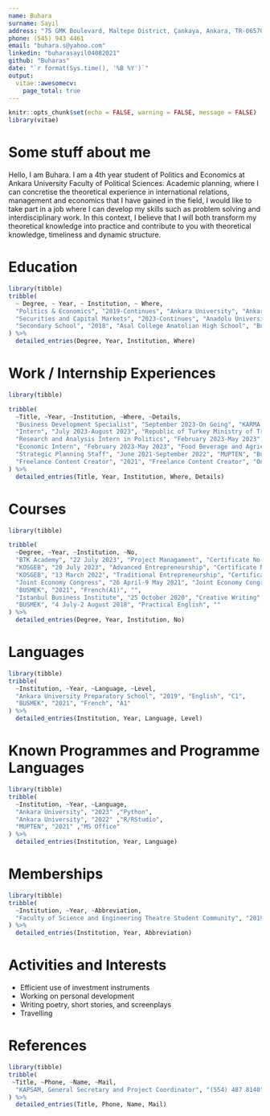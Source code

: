 ```yaml
---
name: Buhara 
surname: Sayıl
address: "75 GMK Boulevard, Maltepe District, Çankaya, Ankara, TR-06570."
phone: (545) 943 4461
email: "buhara.s@yahoo.com"
linkedin: "buharasayil04082021" 
github: "Buharas"
date: "`r format(Sys.time(), '%B %Y')`"
output:
  vitae::awesomecv:
    page_total: true
---
```


```r
knitr::opts_chunk$set(echo = FALSE, warning = FALSE, message = FALSE)
library(vitae)
```

# Some stuff about me

Hello, I am Buhara. I am a 4th year student of Politics and Economics at Ankara University Faculty of Political Sciences. Academic planning, where I can concretise the theoretical experience in international relations, management and economics that I have gained in the field, I would like to take part in a job where I can develop my skills such as problem solving and interdisciplinary work. In this context, I believe that I will both transform my theoretical knowledge into practice and contribute to you with theoretical knowledge, timeliness and dynamic structure.

# Education

```r
library(tibble)
tribble(
  ~ Degree, ~ Year, ~ Institution, ~ Where,
  "Politics & Economics", "2019-Continues", "Ankara University", "Ankara, Türkiye",
  "Securities and Capital Markets", "2023-Continues", "Anadolu University", "Eskişehir, Türkiye",
  "Secondary School", "2018", "Asal College Anatolian High School", "Bursa, Türkiye"
) %>%
  detailed_entries(Degree, Year, Institution, Where)
```

# Work / Internship Experiences


```r
library(tibble)

tribble(
  ~Title, ~Year, ~Institution, ~Where, ~Details,
  "Business Development Specialist", "September 2023-On Going", "KARMA GLOBAL A.Ş.", "Ankara, Türkiye", "I worked at Karma Global, which provides consultancy and departmental services in the field of foreign trade. I assisted in the activities of sector analyses, product evaluation, market analysis, finding potential importer and exporter companies; company policies, finding potential customers, finding the company's I took an active role in activities such as strategic approach and determining the field of activity.",
  "Intern", "July 2023-August 2023", "Republic of Turkey Ministry of Treasury and Finance", "Ankara, Turkey", " I have been participated in important operations in different departments of the ministry. For example, recording personal debts in the system, which involves verifying the accuracy and validity of the data, updating the records regularly, and reporting any discrepancies or issues. I was also involved in the supervision of entails checking the eligibility and compliance of applicants, processing payments and resolving any issues or complaints under the supervision of the relevant expert. This opportunity has enabled me to develop my data entry, analysis, communication and problem-solving skills, as well as understanding the working culture and duties of the ministry.",
  "Research and Analysis Intern in Politics", "February 2023-May 2023", "Public Policies Strategic Research Center (KAPSAM)", "Ankara, Turkey", "As an intern at KAPSAM, a think-tank that aims to inform policymakers and the public in the field of Public Policies, I've been responsible for tracking agenda related to working areas, finding statistics related to research topics, processing and analysing data, and managing social media posts; preparing reports by performing literature reviews. I also took part in translating articles from English to Turkish.",
  "Economic Intern", "February 2023-May 2023", "Food Beverage and Agriculture Policies Research Center (GİFT)", "Ankara, Turkey", "At the GIFT research center, which operates in the field of food, beverage, and agricultural policies, I played a supportive role in researching the economic factors related to food, beverages, and agriculture, considering environmental factors from a financial perspective and investigating its functionality with an innovative approach. In addition to these, I also conducted research on the sorghum plant at MISIR (Corn and Sorghum Producers Association).",
  "Strategic Planning Staff", "June 2021-September 2022", "MUPTEN", "Bursa, Turkey", "At MUPTEN, a company serving the e-commerce sector, I played a supportive role in reaching the company's short, medium, and long-term goals as well as strategic development, growth, and financial development goals for about a year and a half. My main task was to make plans for the company's growth. These plans include finding potential products and providing areas for corporate development. In addition, I was responsible for making financial plans along with capital usage management and providing recommendations for investment activities. Likewise, I dealt with collecting and issuing invoices.",
  "Freelance Content Creator", "2021", "Freelance Content Creator", "Online", "For a short period of time, I worked as a freelancer creating contents such as promotional text, blog posts for some companies. Thanks to experiences I learn knowladge of different writing cultur."
) %>%
  detailed_entries(Title, Year, Institution, Where, Details)


```

# Courses 

```r
library(tibble)

tribble(
  ~Degree, ~Year, ~Institution, ~No,
  "BTK Academy", "22 July 2023", "Project Managament", "Certificate No: 0Kohz7rJ6E",
  "KOSGEB", "20 July 2023", "Advanced Entrepreneurship", "Certificate No: KSB01UGE018723924",
  "KOSGEB", "13 March 2022", "Traditional Entrepreneurship", "Certificate No: KSB01UGE018723924",
  "Joint Economy Congress", "26 April-9 May 2021", "Joint Economy Congress", "Certificate No: 81931320400662",
  "BUSMEK", "2021", "French(A1)", "",
  "Istanbul Business Institute", "25 October 2020", "Creative Writing", "Certificate No: 251007140088",
  "BUSMEK", "4 July-2 August 2018", "Practical English", ""
) %>%
  detailed_entries(Degree, Year, Institution, No)

```


# Languages  

```r

library(tibble)
tribble(
  ~Institution, ~Year, ~Language, ~Level,
  "Ankara University Preparatory School", "2019", "English", "C1",
  "BUSMEK", "2021", "French", "A1"
) %>%
  detailed_entries(Institution, Year, Language, Level)


```


# Known Programmes and Programme Languages

```r

library(tibble)
tribble(
  ~Institution, ~Year, ~Language,
  "Ankara University", "2023" ,"Python",
  "Ankara University", "2022" ,"R/RStudio",
  "MUPTEN", "2021" ,"MS Office"
) %>%
  detailed_entries(Institution, Year, Language)

```

# Memberships

```r

library(tibble)
tribble(
  ~Institution, ~Year, ~Abbreviation,
  "Faculty of Science and Engineering Theatre Student Community", "2019", "AFTİT"
) %>%
  detailed_entries(Institution, Year, Abbreviation)

```

# Activities and Interests

- Efficient use of investment instruments
- Working on personal development
- Writing poetry, short stories, and screenplays
- Travelling

# References 

```r

library(tibble)
tribble(
 ~Title, ~Phone, ~Name, ~Mail, 
  "KAPSAM, General Secretary and Project Coordinator", "(554) 487 8140", "Nihal Eriş", "nihal.eris@kapsam.org.tr" 
) %>%
  detailed_entries(Title, Phone, Name, Mail)

```